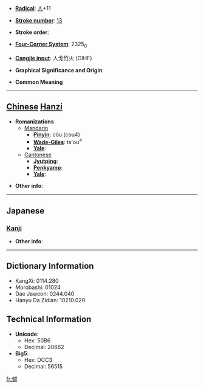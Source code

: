 * '''[[Wiktionary:Chinese radical index| Radical]]''': [[Wiktionary:Chinese radical index 人|人]]+11

* '''[[Wiktionary:Chinese total strokes index|Stroke number]]''': [[Wiktionary:Chinese total strokes index 13|13]]

* '''Stroke order''': 

* '''[[Wiktionary:Chinese four corner index|Four-Corner System]]''': 2325<sub>0</sub>

* '''[[Wiktionary:Chinese Cangjie index|Cangjie input]]''': 人戈竹火 (OIHF)

* '''Graphical Significance and Origin''': 

* '''Common Meaning'''

----

== [[Chinese]] [[Hanzi]] ==

* '''Romanizations'''
** [[Mandarin]]
*** '''[[Pinyin]]''': còu (cou4)
*** '''[[Wade-Giles]]''': ts'ou<sup>4</sup>
*** '''[[Yale]]''': 
**[[Cantonese]]
***'''[[Jyutping]]''':
***'''[[Penkyamp]]''': 
***'''[[Yale]]''': 

* '''Other info''': 

----

==Japanese==
===[[Kanji]]===
{{kanji|on readings=[[そく]] (soku), [[せき]] (seki), [[しゃく]] (shaku)|kun readings=[[ちかい]] (chikai)}}

* '''Other info''':  

----

== Dictionary Information ==

* KangXi: 0114.280
* Morobashi: 01024
* Dae Jaweon: 0244.040
* Hanyu Da Zidian: 10210.020

== Technical Information ==

* '''Unicode''':
** Hex: 50B6
** Decimal: 20662
* '''Big5''':
** Hex: DCC3
** Decimal: 56515

[[fr:傶]]